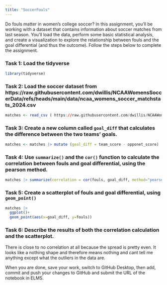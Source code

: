 ```yaml
---
title: "SoccerFouls"
---
```


Do fouls matter in women's college soccer? In this assignment, you'll be working with a dataset that contains information about soccer matches from last season. You'll load the data, perform some basic statistical analysis, and create a visualization to explore the relationship between fouls and the goal differential (and thus the outcome). Follow the steps below to complete the assignment.

### Task 1: Load the tidyverse
```r

library(tidyverse)

```


### Task 2: Load the soccer dataset from https://raw.githubusercontent.com/dwillis/NCAAWomensSoccerData/refs/heads/main/data/ncaa_womens_soccer_matchstats_2024.csv

```r

matches <- read_csv ( https://raw.githubusercontent.com/dwillis/NCAAWomensSoccerData/refs/heads/main/data/ncaa_womens_soccer_matchstats_2024.csv )

```


### Task 3: Create a new column called `goal_diff` that calculates the difference between the two teams' goals.

```r
matches <- matches |> mutate (goal_diff = team_score - opponet_score)
```


### Task 4: Use `summarize()` and the `cor()` function to calculate the correlation between fouls and goal differential, using the pearson method.
```r


matches |> summarize(correlation = cor(fouls, goal_diff, method="pearson")) 


```


### Task 5: Create a scatterplot of fouls and goal differential, using `geom_point()`

```r
matches |> 
  ggplot()+
  geom_point(aes(x=goal_diff, y=fouls))
```


### Task 6: Describe the results of both the correlation calculation and the scatterplot.

There is close to no correlation at all because the spread is pretty even. It looks like a nothing shape and therefore means nothing and cant tell me anything except what the outliers in the data are. 


When you are done, save your work, switch to GitHub Desktop, then add, commit and push your changes to GitHub and submit the URL of the notebook in ELMS.

